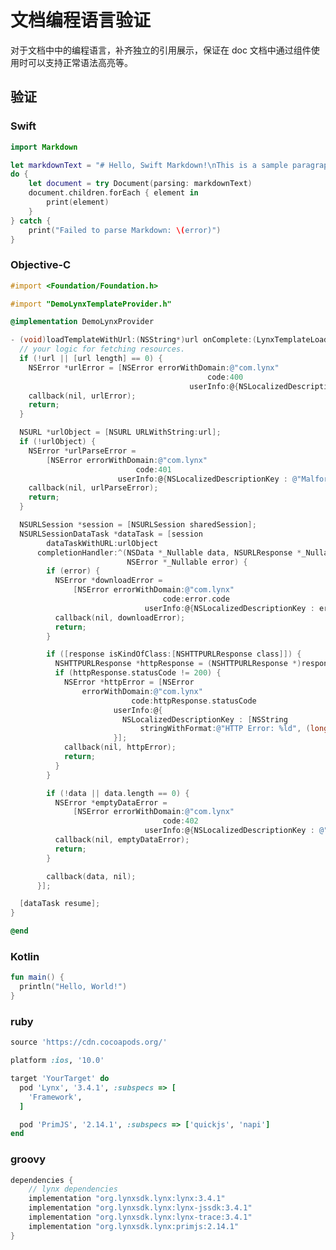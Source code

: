 # 文档编程语言验证

对于文档中中的编程语言，补齐独立的引用展示，保证在 doc 文档中通过组件使用时可以支持正常语法高亮等。

## 验证

### Swift
```swift
import Markdown

let markdownText = "# Hello, Swift Markdown!\nThis is a sample paragraph."
do {
    let document = try Document(parsing: markdownText)
    document.children.forEach { element in
        print(element)
    }
} catch {
    print("Failed to parse Markdown: \(error)")
}
```

### Objective-C
```objective-c
#import <Foundation/Foundation.h>

#import "DemoLynxTemplateProvider.h"

@implementation DemoLynxProvider

- (void)loadTemplateWithUrl:(NSString*)url onComplete:(LynxTemplateLoadBlock)callback {
  // your logic for fetching resources.
  if (!url || [url length] == 0) {
    NSError *urlError = [NSError errorWithDomain:@"com.lynx"
                                            code:400
                                        userInfo:@{NSLocalizedDescriptionKey : @"Invalid URL."}];
    callback(nil, urlError);
    return;
  }

  NSURL *urlObject = [NSURL URLWithString:url];
  if (!urlObject) {
    NSError *urlParseError =
        [NSError errorWithDomain:@"com.lynx"
                            code:401
                        userInfo:@{NSLocalizedDescriptionKey : @"Malformed URL."}];
    callback(nil, urlParseError);
    return;
  }

  NSURLSession *session = [NSURLSession sharedSession];
  NSURLSessionDataTask *dataTask = [session
        dataTaskWithURL:urlObject
      completionHandler:^(NSData *_Nullable data, NSURLResponse *_Nullable response,
                          NSError *_Nullable error) {
        if (error) {
          NSError *downloadError =
              [NSError errorWithDomain:@"com.lynx"
                                  code:error.code
                              userInfo:@{NSLocalizedDescriptionKey : error.localizedDescription}];
          callback(nil, downloadError);
          return;
        }

        if ([response isKindOfClass:[NSHTTPURLResponse class]]) {
          NSHTTPURLResponse *httpResponse = (NSHTTPURLResponse *)response;
          if (httpResponse.statusCode != 200) {
            NSError *httpError = [NSError
                errorWithDomain:@"com.lynx"
                           code:httpResponse.statusCode
                       userInfo:@{
                         NSLocalizedDescriptionKey : [NSString
                             stringWithFormat:@"HTTP Error: %ld", (long)httpResponse.statusCode]
                       }];
            callback(nil, httpError);
            return;
          }
        }

        if (!data || data.length == 0) {
          NSError *emptyDataError =
              [NSError errorWithDomain:@"com.lynx"
                                  code:402
                              userInfo:@{NSLocalizedDescriptionKey : @"Downloaded data is empty."}];
          callback(nil, emptyDataError);
          return;
        }

        callback(data, nil);
      }];

  [dataTask resume];
}

@end

```
### Kotlin
```kotlin
fun main() {
  println("Hello, World!")
}
```

### ruby
```ruby title="Podfile" {1,2,7-9,11}
source 'https://cdn.cocoapods.org/'

platform :ios, '10.0'

target 'YourTarget' do
  pod 'Lynx', '3.4.1', :subspecs => [
    'Framework',
  ]

  pod 'PrimJS', '2.14.1', :subspecs => ['quickjs', 'napi']
end
```

### groovy
```groovy title=build.gradle {3-6}
dependencies {
    // lynx dependencies
    implementation "org.lynxsdk.lynx:lynx:3.4.1"
    implementation "org.lynxsdk.lynx:lynx-jssdk:3.4.1"
    implementation "org.lynxsdk.lynx:lynx-trace:3.4.1"
    implementation "org.lynxsdk.lynx:primjs:2.14.1"
}
```